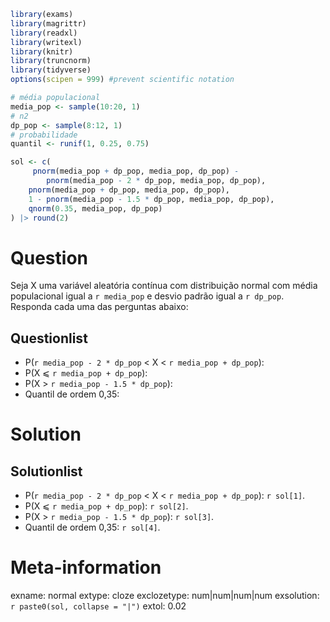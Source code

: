 ```r
library(exams)
library(magrittr)
library(readxl)
library(writexl)
library(knitr)
library(truncnorm)
library(tidyverse)
options(scipen = 999) #prevent scientific notation

# média populacional
media_pop <- sample(10:20, 1)
# n2
dp_pop <- sample(8:12, 1)
# probabilidade
quantil <- runif(1, 0.25, 0.75)

sol <- c(
     pnorm(media_pop + dp_pop, media_pop, dp_pop) -
        pnorm(media_pop - 2 * dp_pop, media_pop, dp_pop),
    pnorm(media_pop + dp_pop, media_pop, dp_pop),
    1 - pnorm(media_pop - 1.5 * dp_pop, media_pop, dp_pop),
    qnorm(0.35, media_pop, dp_pop)
) |> round(2)
```

Question
========

Seja X uma variável aleatória contínua com distribuição normal com média populacional igual a `r media_pop` e desvio padrão igual a `r dp_pop`. Responda cada uma das perguntas abaixo:


Questionlist
------------
* P(`r media_pop - 2 * dp_pop` < X < `r media_pop + dp_pop`): 
* P(X  &#10877; `r media_pop + dp_pop`): 
* P(X > `r media_pop - 1.5 * dp_pop`): 
* Quantil de ordem 0,35: 

Solution
========
Solutionlist
------------
* P(`r media_pop - 2 * dp_pop` < X < `r media_pop + dp_pop`): `r sol[1]`.
* P(X  &#10877; `r media_pop + dp_pop`): `r sol[2]`.
* P(X > `r media_pop - 1.5 * dp_pop`): `r sol[3]`.
* Quantil de ordem 0,35: `r sol[4]`.

Meta-information
================
exname: normal
extype: cloze
exclozetype: num|num|num|num
exsolution: `r paste0(sol, collapse = "|")`
extol: 0.02